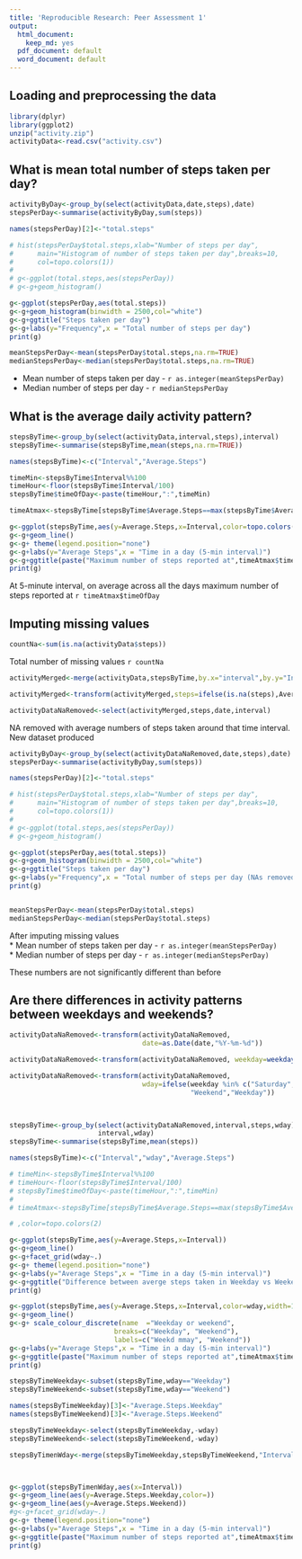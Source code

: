```yaml
---
title: 'Reproducible Research: Peer Assessment 1'
output:
  html_document:
    keep_md: yes
  pdf_document: default
  word_document: default
---
```



## Loading and preprocessing the data
```r
library(dplyr)
library(ggplot2)
unzip("activity.zip")
activityData<-read.csv("activity.csv")
```


## What is mean total number of steps taken per day?
```r
activityByDay<-group_by(select(activityData,date,steps),date)
stepsPerDay<-summarise(activityByDay,sum(steps))

names(stepsPerDay)[2]<-"total.steps"

# hist(stepsPerDay$total.steps,xlab="Number of steps per day",
#      main="Histogram of number of steps taken per day",breaks=10,
#      col=topo.colors(1))
# 
# g<-ggplot(total.steps,aes(stepsPerDay))
# g<-g+geom_histogram()

g<-ggplot(stepsPerDay,aes(total.steps))
g<-g+geom_histogram(binwidth = 2500,col="white")
g<-g+ggtitle("Steps taken per day")
g<-g+labs(y="Frequency",x = "Total number of steps per day")
print(g)

meanStepsPerDay<-mean(stepsPerDay$total.steps,na.rm=TRUE)
medianStepsPerDay<-median(stepsPerDay$total.steps,na.rm=TRUE)


```

* Mean number of steps taken per day - ```r as.integer(meanStepsPerDay) ```        
* Median number of steps per day - ```r medianStepsPerDay```  


## What is the average daily activity pattern?

```r

stepsByTime<-group_by(select(activityData,interval,steps),interval)
stepsByTime<-summarise(stepsByTime,mean(steps,na.rm=TRUE))

names(stepsByTime)<-c("Interval","Average.Steps")

timeMin<-stepsByTime$Interval%%100
timeHour<-floor(stepsByTime$Interval/100)
stepsByTime$timeOfDay<-paste(timeHour,":",timeMin)

timeAtmax<-stepsByTime[stepsByTime$Average.Steps==max(stepsByTime$Average.Steps),]

g<-ggplot(stepsByTime,aes(y=Average.Steps,x=Interval,color=topo.colors(1)))
g<-g+geom_line()
g<-g+ theme(legend.position="none")
g<-g+labs(y="Average Steps",x = "Time in a day (5-min interval)")
g<-g+ggtitle(paste("Maximum number of steps reported at",timeAtmax$timeOfDay))
print(g)

```

At 5-minute interval, on average across all the days maximum number of steps 
reported at ```r timeAtmax$timeOfDay```

## Imputing missing values

```r
countNa<-sum(is.na(activityData$steps))

```

Total number of missing values ```r countNa```

```r

activityMerged<-merge(activityData,stepsByTime,by.x="interval",by.y="Interval")

activityMerged<-transform(activityMerged,steps=ifelse(is.na(steps),Average.Steps,steps))

activityDataNaRemoved<-select(activityMerged,steps,date,interval)

```

NA removed with average numbers of steps taken around that time interval. New 
dataset produced

```r
activityByDay<-group_by(select(activityDataNaRemoved,date,steps),date)
stepsPerDay<-summarise(activityByDay,sum(steps))

names(stepsPerDay)[2]<-"total.steps"

# hist(stepsPerDay$total.steps,xlab="Number of steps per day",
#      main="Histogram of number of steps taken per day",breaks=10,
#      col=topo.colors(1))
# 
# g<-ggplot(total.steps,aes(stepsPerDay))
# g<-g+geom_histogram()

g<-ggplot(stepsPerDay,aes(total.steps))
g<-g+geom_histogram(binwidth = 2500,col="white")
g<-g+ggtitle("Steps taken per day")
g<-g+labs(y="Frequency",x = "Total number of steps per day (NAs removed)")
print(g)


meanStepsPerDay<-mean(stepsPerDay$total.steps)
medianStepsPerDay<-median(stepsPerDay$total.steps)


```
After imputing missing values  
* Mean number of steps taken per day - ```r as.integer(meanStepsPerDay) ```  
* Median number of steps per day - ```r as.integer(medianStepsPerDay)```   

These numbers are not significantly different than before

## Are there differences in activity patterns between weekdays and weekends?

```r
activityDataNaRemoved<-transform(activityDataNaRemoved,
                                 date=as.Date(date,"%Y-%m-%d"))

activityDataNaRemoved<-transform(activityDataNaRemoved, weekday=weekdays(date))

activityDataNaRemoved<-transform(activityDataNaRemoved, 
                                 wday=ifelse(weekday %in% c("Saturday","Sunday"),
                                             "Weekend","Weekday"))
                                   


stepsByTime<-group_by(select(activityDataNaRemoved,interval,steps,wday),
                      interval,wday)
stepsByTime<-summarise(stepsByTime,mean(steps))

names(stepsByTime)<-c("Interval","wday","Average.Steps")

# timeMin<-stepsByTime$Interval%%100
# timeHour<-floor(stepsByTime$Interval/100)
# stepsByTime$timeOfDay<-paste(timeHour,":",timeMin)
# 
# timeAtmax<-stepsByTime[stepsByTime$Average.Steps==max(stepsByTime$Average.Steps),]

# ,color=topo.colors(2)

g<-ggplot(stepsByTime,aes(y=Average.Steps,x=Interval))
g<-g+geom_line()
g<-g+facet_grid(wday~.)
g<-g+ theme(legend.position="none")
g<-g+labs(y="Average Steps",x = "Time in a day (5-min interval)")
g<-g+ggtitle("Difference between averge steps taken in Weekday vs Weekend")
print(g)

g<-ggplot(stepsByTime,aes(y=Average.Steps,x=Interval,color=wday,width=1.2))
g<-g+geom_line()
g<-g+ scale_colour_discrete(name  ="Weekday or weekend",
                          breaks=c("Weekday", "Weekend"),
                          labels=c("Weekd mmay", "Weekend"))
g<-g+labs(y="Average Steps",x = "Time in a day (5-min interval)")
g<-g+ggtitle(paste("Maximum number of steps reported at",timeAtmax$timeOfDay))
print(g)

stepsByTimeWeekday<-subset(stepsByTime,wday=="Weekday")
stepsByTimeWeekend<-subset(stepsByTime,wday=="Weekend")

names(stepsByTimeWeekday)[3]<-"Average.Steps.Weekday"
names(stepsByTimeWeekend)[3]<-"Average.Steps.Weekend"

stepsByTimeWeekday<-select(stepsByTimeWeekday,-wday)
stepsByTimeWeekend<-select(stepsByTimeWeekend,-wday)

stepsByTimenWday<-merge(stepsByTimeWeekday,stepsByTimeWeekend,"Interval")



g<-ggplot(stepsByTimenWday,aes(x=Interval))
g<-g+geom_line(aes(y=Average.Steps.Weekday,color=))
g<-g+geom_line(aes(y=Average.Steps.Weekend))
#g<-g+facet_grid(wday~.)
g<-g+ theme(legend.position="none")
g<-g+labs(y="Average Steps",x = "Time in a day (5-min interval)")
g<-g+ggtitle(paste("Maximum number of steps reported at",timeAtmax$timeOfDay))
print(g)

```
